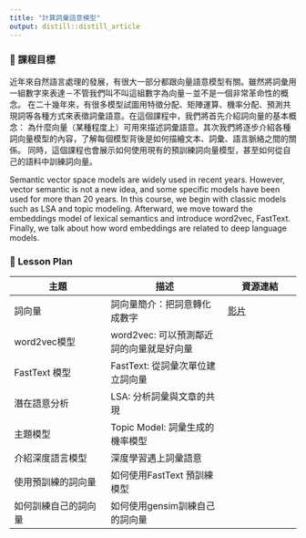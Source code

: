 ```yaml
---
title: "計算詞彙語意模型"
output: distill::distill_article
---
```


### 🎯 課程目標

近年來自然語言處理的發展，有很大一部分都跟向量語意模型有關。雖然將詞彙用一組數字來表達－不管我們叫不叫這組數字為向量－並不是一個非常革命性的概念。
在二十幾年來，有很多模型試圖用特徵分配、矩陣運算、機率分配、預測共現詞等各種方式來表徵詞彙語意。在這個課程中，我們將首先介紹詞向量的基本概念：
為什麼向量（某種程度上）可用來描述詞彙語意。其次我們將逐步介紹各種詞向量模型的內容，了解每個模型背後是如何描繪文本、詞彙、語言脈絡之間的關係。
同時，這個課程也會展示如何使用現有的預訓練詞向量模型，甚至如何從自己的語料中訓練詞向量。

Semantic vector space models are widely used in recent years. However, vector semantic is not a new idea, 
and some specific models have been used for more than 20 years. In this course, we begin with classic models such as 
LSA and topic modeling. Afterward, we move toward the embeddings model of lexical semantics and introduce word2vec, 
FastText. Finally, we talk about how word embeddings are related to deep language models.

### 📓 Lesson Plan

|   主題  |   描述      | 資源連結
|---------|-----------|-------
| 詞向量   | 詞向量簡介：把詞意轉化成數字  | [影片](https://youtu.be/hWUpyzjk1D4)
| word2vec模型   |  word2vec: 可以預測鄰近詞的向量就是好向量  |
| FastText 模型  |  FastText: 從詞彙次單位建立詞向量   |
| 潛在語意分析 |  LSA: 分析詞彙與文章的共現  |
| 主題模型  |  Topic Model: 詞彙生成的機率模型   |
| 介紹深度語言模型  |  深度學習遇上詞彙語意  |
| 使用預訓練的詞向量  |  如何使用FastText 預訓練模型  |
| 如何訓練自己的詞向量 |  如何使用gensim訓練自己的詞向量  |